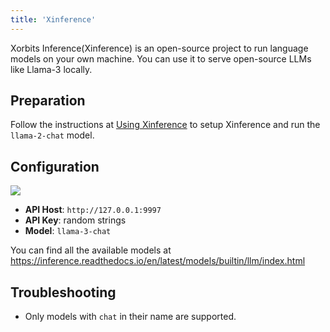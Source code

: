 ```yaml
---
title: 'Xinference'
---
```


Xorbits Inference(Xinference) is an open-source project to run language models on your own machine. You can use it to serve open-source LLMs like Llama-3 locally.

## Preparation

Follow the instructions at [Using Xinference](https://inference.readthedocs.io/en/latest/getting_started/using_xinference.html) to setup Xinference and run the `llama-2-chat` model.

## Configuration

![](/images/custom-bots/xinference.png)

- **API Host**: `http://127.0.0.1:9997`
- **API Key**: random strings
- **Model**: `llama-3-chat`

You can find all the available models at https://inference.readthedocs.io/en/latest/models/builtin/llm/index.html

## Troubleshooting

- Only models with `chat` in their name are supported.
